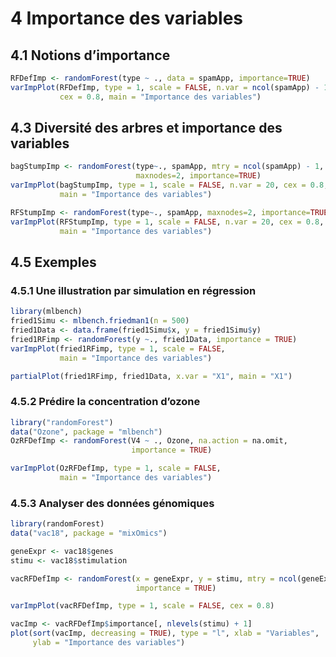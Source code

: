 # 4 Importance des variables

## 4.1 Notions d’importance

```r
RFDefImp <- randomForest(type ~ ., data = spamApp, importance=TRUE)
varImpPlot(RFDefImp, type = 1, scale = FALSE, n.var = ncol(spamApp) - 1,
           cex = 0.8, main = "Importance des variables")
```

## 4.3 Diversité des arbres et importance des variables

```r
bagStumpImp <- randomForest(type~., spamApp, mtry = ncol(spamApp) - 1,
                            maxnodes=2, importance=TRUE)
varImpPlot(bagStumpImp, type = 1, scale = FALSE, n.var = 20, cex = 0.8,
           main = "Importance des variables")
```

```r
RFStumpImp <- randomForest(type~., spamApp, maxnodes=2, importance=TRUE)
varImpPlot(RFStumpImp, type = 1, scale = FALSE, n.var = 20, cex = 0.8,
           main = "Importance des variables")
```

## 4.5 Exemples

### 4.5.1 Une illustration par simulation en régression

```r
library(mlbench)
fried1Simu <- mlbench.friedman1(n = 500)
fried1Data <- data.frame(fried1Simu$x, y = fried1Simu$y)
fried1RFimp <- randomForest(y ~., fried1Data, importance = TRUE)
varImpPlot(fried1RFimp, type = 1, scale = FALSE,
           main = "Importance des variables")
```

```r
partialPlot(fried1RFimp, fried1Data, x.var = "X1", main = "X1")
```

### 4.5.2 Prédire la concentration d’ozone

```r
library("randomForest")
data("Ozone", package = "mlbench")
OzRFDefImp <- randomForest(V4 ~ ., Ozone, na.action = na.omit,
                           importance = TRUE)
```

```r
varImpPlot(OzRFDefImp, type = 1, scale = FALSE,
           main = "Importance des variables")
```

### 4.5.3 Analyser des données génomiques

```r
library(randomForest)
data("vac18", package = "mixOmics")
```

```r
geneExpr <- vac18$genes
stimu <- vac18$stimulation
```

```r
vacRFDefImp <- randomForest(x = geneExpr, y = stimu, mtry = ncol(geneExpr)/3,
                            importance = TRUE)
```

```r
varImpPlot(vacRFDefImp, type = 1, scale = FALSE, cex = 0.8)
```

```r
vacImp <- vacRFDefImp$importance[, nlevels(stimu) + 1]
plot(sort(vacImp, decreasing = TRUE), type = "l", xlab = "Variables",
     ylab = "Importance des variables")
```